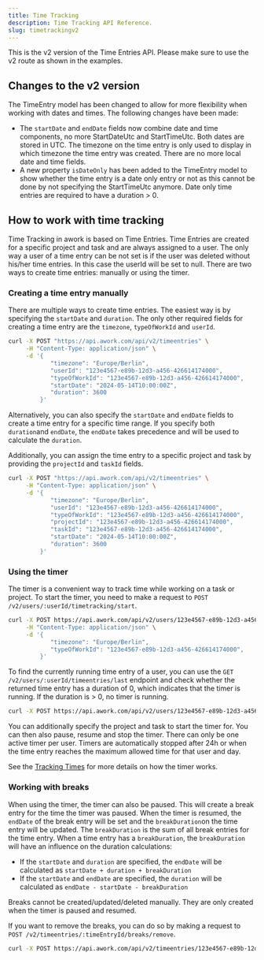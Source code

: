 ```yaml
---
title: Time Tracking
description: Time Tracking API Reference.
slug: timetrackingv2
---
```


This is the v2 version of the Time Entries API. Please make sure to use the v2 route as shown in the examples.

## Changes to the v2 version

The TimeEntry model has been changed to allow for more flexibility when working with dates and times. The following changes have been made:

- The `startDate` and `endDate` fields now combine date and time components, no more StartDateUtc and StartTimeUtc. Both dates are stored in UTC. The timezone on the time entry is only used to display in which timezone the time entry was created. There are no more local date and time fields.
- A new property `isDateOnly` has been added to the TimeEntry model to show whether the time entry is a date only entry or not as this cannot be done by not specifying the StartTimeUtc anymore. Date only time entries are required to have a duration > 0.

## How to work with time tracking

Time Tracking in awork is based on Time Entries. Time Entries are created for a specific project and task and are always assigned to a user. The only way a user of a time entry can be not set is if the user was deleted without his/her time entries. In this case the userId will be set to null.
There are two ways to create time entries: manually or using the timer.

### Creating a time entry manually

There are multiple ways to create time entries. The easiest way is by specifying the `startDate` and `duration`. The only other required fields for creating a time entry are the `timezone`, `typeOfWorkId` and `userId`.

```sh title="Request" {4-8}
curl -X POST "https://api.awork.com/api/v2/timeentries" \
     -H "Content-Type: application/json" \
     -d '{
            "timezone": "Europe/Berlin",
            "userId": "123e4567-e89b-12d3-a456-426614174000",
            "typeOfWorkId": "123e4567-e89b-12d3-a456-426614174000",
            "startDate": "2024-05-14T10:00:00Z",
            "duration": 3600
         }'
```

Alternatively, you can also specify the `startDate` and `endDate` fields to create a time entry for a specific time range.
If you specify both `duration`and `endDate`, the `endDate` takes precedence and will be used to calculate the `duration`.

Additionally, you can assign the time entry to a specific project and task by providing the `projectId` and `taskId` fields.

```sh title="Request" {7-8}
curl -X POST "https://api.awork.com/api/v2/timeentries" \
     -H "Content-Type: application/json" \
     -d '{
            "timezone": "Europe/Berlin",
            "userId": "123e4567-e89b-12d3-a456-426614174000",
            "typeOfWorkId": "123e4567-e89b-12d3-a456-426614174000",
            "projectId": "123e4567-e89b-12d3-a456-426614174000",
            "taskId": "123e4567-e89b-12d3-a456-426614174000",
            "startDate": "2024-05-14T10:00:00Z",
            "duration": 3600
         }'
```

### Using the timer

The timer is a convenient way to track time while working on a task or project. To start the timer, you need to make a request to `POST /v2/users/:userId/timetracking/start`.

```sh title="Request"
curl -X POST https://api.awork.com/api/v2/users/123e4567-e89b-12d3-a456-426614174000/timetracking/start \
     -H "Content-Type: application/json" \
     -d '{
            "timezone": "Europe/Berlin",
            "typeOfWorkId": "123e4567-e89b-12d3-a456-426614174000",
         }'
```

To find the currently running time entry of a user, you can use the `GET /v2/users/:userId/timeentries/last` endpoint and check whether the returned time entry has a duration of 0, which indicates that the timer is running. If the duration is > 0, no timer is running.

```sh title="Request"
curl -X POST https://api.awork.com/api/v2/users/123e4567-e89b-12d3-a456-426614174000/timeentries/last
```

You can additionally specify the project and task to start the timer for. You can then also pause, resume and stop the timer. There can only be one active timer per user. Timers are automatically stopped after 24h or when the time entry reaches the maximum allowed time for that user and day.

See the [Tracking Times](https://support.awork.com/en/articles/5366812-tracking-times) for more details on how the timer works.

### Working with breaks

When using the timer, the timer can also be paused. This will create a break entry for the time the timer was paused. When the timer is resumed, the `endDate` of the break entry will be set and the `breakDuration`on the time entry will be updated. The `breakDuration` is the sum of all break entries for the time entry. When a time entry has a `breakDuration`, the `breakDuration` will have an influence on the duration calculations:

- If the `startDate` and `duration` are specified, the `endDate` will be calculated as `startDate + duration + breakDuration`
- If the `startDate` and `endDate` are specified, the `duration` will be calculated as `endDate - startDate - breakDuration`

Breaks cannot be created/updated/deleted manually. They are only created when the timer is paused and resumed.

If you want to remove the breaks, you can do so by making a request to `POST /v2/timeentries/:timeEntryId/breaks/remove`.

```sh title="Request"
curl -X POST https://api.awork.com/api/v2/timeentries/123e4567-e89b-12d3-a456-426614174000/removeBreaks
```
